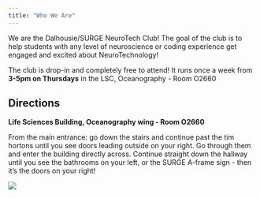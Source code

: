 ```yaml
---
title: "Who We Are"
---
```


We are the Dalhousie/SURGE NeuroTech Club! The goal of the club is to help students with any level of neuroscience or coding experience get engaged and excited about NeuroTechnology! <br>

The club is drop-in and completely free to attend! It runs once a week from <span class='highlight1'>**3-5pm on Thursdays**</span> in the LSC, Oceanography - Room O2660 <br>


## Directions {#directions}

**Life Sciences Building, Oceanography wing - Room O2660**

From the main entrance: go down the stairs and continue past the tim hortons until you see doors leading outside on your right. Go through them and enter the building directly across. Continue straight down the hallway until you see the bathrooms on your left, or the SURGE A-frame sign - then it's the doors on your right! 
<br> 

![](/images/maps_location1.PNG){fig-align="center"}


<!-- ## Our Team

:::: {.columns}

::: {.column width=50%}
:::

::: {.column width=50%}
:::

:::: -->
